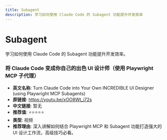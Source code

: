 ```yaml
---
title: Subagent
description: 学习如何使用 Claude Code 的 Subagent 功能提升开发效率
---
```


# Subagent

学习如何使用 Claude Code 的 Subagent 功能提升开发效率。

### 将 Claude Code 变成你自己的出色 UI 设计师（使用 Playwright MCP 子代理）

- **英文名称**: Turn Claude Code into Your Own INCREDIBLE UI Designer (using Playwright MCP Subagents)
- **原链接**: https://youtu.be/xOO8Wt_i72s
- **中文链接**: 暂无
- **推荐值**: ⭐️⭐️⭐️⭐️⭐️
- **类型**: 视频
- **推荐理由**: 深入讲解如何结合 Playwright MCP 和 Subagent 功能打造强大的 UI 设计工作流，高级技巧必看。
